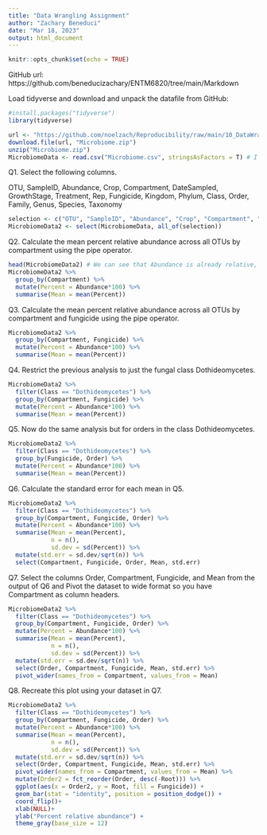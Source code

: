 ```yaml
---
title: "Data Wrangling Assignment"
author: "Zachary Beneduci"
date: "Mar 18, 2023"
output: html_document
---
```


```r
knitr::opts_chunk$set(echo = TRUE)
```

GitHub url: https://github.com/beneducizachary/ENTM6820/tree/main/Markdown

Load tidyverse and download and unpack the datafile from GitHub:

```r
#install.packages("tidyverse")
library(tidyverse)

url <- "https://github.com/noelzach/Reproducibility/raw/main/10_DataWrangling/Microbiome.csv.zip"
download.file(url, "Microbiome.zip")
unzip("Microbiome.zip")
MicrobiomeData <- read.csv("Microbiome.csv", stringsAsFactors = T) # I'll set the string values as factors ahead of time.
```


Q1. Select the following columns.

OTU, SampleID, Abundance, Crop, Compartment, DateSampled, GrowthStage, Treatment, Rep, Fungicide, Kingdom, Phylum, Class, Order, Family, Genus, Species, Taxonomy

```r
selection <- c("OTU", "SampleID", "Abundance", "Crop", "Compartment", "DateSampled", "GrowthStage", "Treatment", "Rep", "Fungicide", "Kingdom", "Phylum", "Class", "Order", "Family", "Genus", "Species", "Taxonomy")
MicrobiomeData2 <- select(MicrobiomeData, all_of(selection))
```


Q2. Calculate the mean percent relative abundance across all OTUs by compartment using the pipe operator.

```r
head(MicrobiomeData2) # We can see that Abundance is already relative, so just multiply by 100 for percent.
MicrobiomeData2 %>%
  group_by(Compartment) %>%
  mutate(Percent = Abundance*100) %>%
  summarise(Mean = mean(Percent))
```


Q3. Calculate the mean percent relative abundance across all OTUs by compartment and fungicide using the pipe operator.

```r
MicrobiomeData2 %>%
  group_by(Compartment, Fungicide) %>%
  mutate(Percent = Abundance*100) %>%
  summarise(Mean = mean(Percent))
```


Q4. Restrict the previous analysis to just the fungal class Dothideomycetes.

```r
MicrobiomeData2 %>%
  filter(Class == "Dothideomycetes") %>%
  group_by(Compartment, Fungicide) %>%
  mutate(Percent = Abundance*100) %>%
  summarise(Mean = mean(Percent))
```


Q5. Now do the same analysis but for orders in the class Dothideomycetes.

```r
MicrobiomeData2 %>%
  filter(Class == "Dothideomycetes") %>%
  group_by(Fungicide, Order) %>%
  mutate(Percent = Abundance*100) %>%
  summarise(Mean = mean(Percent))
```


Q6. Calculate the standard error for each mean in Q5.

```r
MicrobiomeData2 %>%
  filter(Class == "Dothideomycetes") %>%
  group_by(Compartment, Fungicide, Order) %>%
  mutate(Percent = Abundance*100) %>%
  summarise(Mean = mean(Percent),
            n = n(),
            sd.dev = sd(Percent)) %>%
  mutate(std.err = sd.dev/sqrt(n)) %>%
  select(Compartment, Fungicide, Order, Mean, std.err)
```


Q7. Select the columns Order, Compartment, Fungicide, and Mean from the output of Q6 and Pivot the dataset to wide format so you have Compartment as column headers.

```r
MicrobiomeData2 %>%
  filter(Class == "Dothideomycetes") %>%
  group_by(Compartment, Fungicide, Order) %>%
  mutate(Percent = Abundance*100) %>%
  summarise(Mean = mean(Percent),
            n = n(),
            sd.dev = sd(Percent)) %>%
  mutate(std.err = sd.dev/sqrt(n)) %>%
  select(Order, Compartment, Fungicide, Mean, std.err) %>%
  pivot_wider(names_from = Compartment, values_from = Mean)
```


Q8. Recreate this plot using your dataset in Q7.

```r

MicrobiomeData2 %>%
  filter(Class == "Dothideomycetes") %>%
  group_by(Compartment, Fungicide, Order) %>%
  mutate(Percent = Abundance*100) %>%
  summarise(Mean = mean(Percent),
            n = n(),
            sd.dev = sd(Percent)) %>%
  mutate(std.err = sd.dev/sqrt(n)) %>%
  select(Order, Compartment, Fungicide, Mean, std.err) %>%
  pivot_wider(names_from = Compartment, values_from = Mean) %>%
  mutate(Order2 = fct_reorder(Order, desc(-Root))) %>%
  ggplot(aes(x = Order2, y = Root, fill = Fungicide)) +
  geom_bar(stat = "identity", position = position_dodge()) +
  coord_flip()+
  xlab(NULL)+
  ylab("Percent relative abundance") +
  theme_gray(base_size = 12)

```

